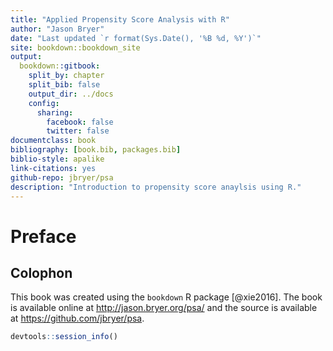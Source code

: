 ```yaml
--- 
title: "Applied Propensity Score Analysis with R"
author: "Jason Bryer"
date: "Last updated `r format(Sys.Date(), '%B %d, %Y')`"
site: bookdown::bookdown_site
output: 
  bookdown::gitbook:
    split_by: chapter
    split_bib: false
    output_dir: ../docs
    config:
      sharing:
        facebook: false
        twitter: false
documentclass: book
bibliography: [book.bib, packages.bib]
biblio-style: apalike
link-citations: yes
github-repo: jbryer/psa
description: "Introduction to propensity score anaylsis using R."
---
```


# Preface {-}


## Colophon

This book was created using the `bookdown` R package [@xie2016]. The book is available online at [http://jason.bryer.org/psa/](http://jason.bryer.org/psa/) and the source is available at [https://github.com/jbryer/psa](https://github.com/jbryer/psa).

```r
devtools::session_info()
```

